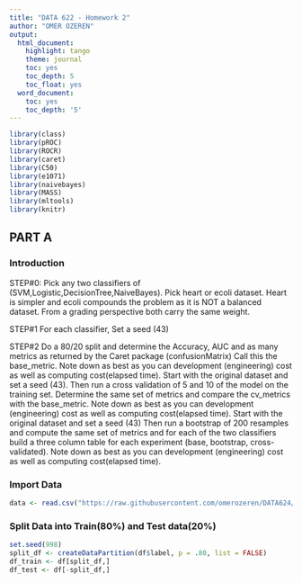 ```yaml
---
title: "DATA 622 - Homework 2"
author: "OMER OZEREN"
output:
  html_document:
    highlight: tango
    theme: journal
    toc: yes
    toc_depth: 5
    toc_float: yes
  word_document:
    toc: yes
    toc_depth: '5'
---
```


```r
library(class)
library(pROC)
library(ROCR)
library(caret)
library(C50)
library(e1071)
library(naivebayes)
library(MASS)
library(mltools)
library(knitr)
```

## PART A

### Introduction
STEP#0: Pick any two classifiers of (SVM,Logistic,DecisionTree,NaiveBayes). Pick heart or ecoli dataset. Heart is simpler and ecoli compounds the problem as it is NOT a balanced dataset. From a grading perspective both carry the same weight.

STEP#1 For each classifier, Set a seed (43)

STEP#2 Do a 80/20 split and determine the Accuracy, AUC and as many metrics as returned by the Caret package (confusionMatrix) Call this the base_metric. Note down as best as you can development (engineering) cost as well as computing cost(elapsed time).
Start with the original dataset and set a seed (43). Then run a cross validation of 5 and 10 of the model on the training set. Determine the same set of metrics and compare the cv_metrics with the base_metric. Note down as best as you can development (engineering) cost as well as computing cost(elapsed time).
Start with the original dataset and set a seed (43) Then run a bootstrap of 200 resamples and compute the same set of metrics and for each of the two classifiers build a three column table for each experiment (base, bootstrap, cross-validated). Note down as best as you can development (engineering) cost as well as computing cost(elapsed time).

### Import Data 
```r
data <- read.csv("https://raw.githubusercontent.com/omerozeren/DATA624/master/HMW10/GroceryDataSet.csv")
```
### Split Data into Train(80%) and Test data(20%)  

```r
set.seed(998)
split_df <- createDataPartition(df$label, p = .80, list = FALSE)
df_train <- df[split_df,]
df_test <- df[-split_df,]
```